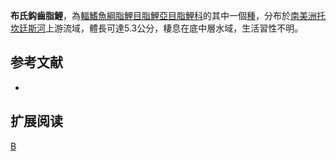 {{Speciesbox 
| genus = Creagrutus
| species = britskii
| status = LC
| status_system = IUCN3.1
| authority =  [[Vari|Vari]] & [[Harold|Harold]], 2001
| synonyms = 
}}
'''布氏鈎齒脂鯉'''，為[[輻鰭魚綱|輻鰭魚綱]][[脂鯉目|脂鯉目]][[脂鯉亞目|脂鯉亞目]][[脂鯉科|脂鯉科]]的其中一個[[種|種]]，分布於[[南美洲|南美洲]][[托坎廷斯河|托坎廷斯河]]上游流域，體長可達5.3公分，棲息在底中層水域，生活習性不明。

==参考文献==
{{refbegin}}
*{{FishBase_species|genus=Creagrutus|species=britskii |year=2014|month=1}}
{{refend}}

== 扩展阅读 ==
{{refbegin}}
{{wikispecies-inline|Creagrutus britskii |布氏鈎齒脂鯉}}
{{refend}}
{{Taxonbar|from=Q5391345}}

[[Category:鈎齒脂鯉屬|B]]


{{魚類小作品}}